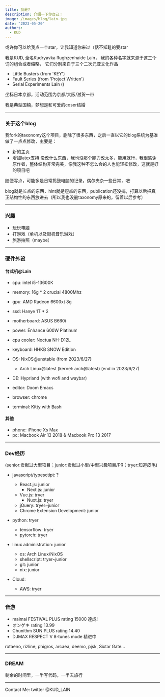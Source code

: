 ```yaml
---
title: 我是?
description: 介绍一下你自己！
image: /images/blog/lain.jpg
date: "2023-05-20"
authors:
  - KUD
---
```


或许你可以给我点一个star，让我知道你来过（恬不知耻的要star

我是KUD, 全名Kudryavka Rughzenhaide Lain， 我的各种名字就来源于这三个词的组合或者缩略， 它们分别来自于三个二次元亚文化作品

- Little Busters (from 'KEY')
- Fault Series (from 'Project Written')
- Serial Experiments Lain ()

坐标日本京都，活动范围为京都/大阪/滋贺一带

<Callout>
我是典型国楠，梦想是和可爱的coser结婚
</Callout>

---

### 关于这个blog

我fork的taxonomy这个项目，删除了很多东西，之后一直以它的blog系统为基准做了一点点修改，主要是：
- 新的主页
- 增加latex支持
没改什么东西，我也没那个能力改太多，能用就行，我很感谢原作者，整体结构非常完美，像我这种不怎么会的人也能轻松修改，这就是好的项目吧

随便写点，可能多是日常捣鼓电脑的记录，偶尔夹杂一些日常，吧

blog就是长点的东西，hint就是短点的东西，publication还没搞，打算以后把真正结构性的东西放进去（所以我也没删taxonomy原来的，留着以后参考）

---

### 兴趣

- 玩玩电脑
- 打游戏（单机以及街机音乐游戏）
- 旅游拍照（maybe）

---

### 硬件外设

#### 台式机@Lain
- cpu: intel i5-13600K
- memory: 16g * 2 crucial 4800Mhz
- gpu: AMD Radeon 6600xt 8g
- ssd: Hanye 1T * 2
- motherboard: ASUS B660i
- power: Enhance 600W Platinum
- cpu cooler: Noctua NH-D12L
- keyboard: HHKB SNOW Edition

- OS: NixOS@unstable (from 2023/6/27)
  - Arch Linux@latest (kernel: arch@latest) (end in 2023/6/27)
- DE: Hyprland (with wofi and waybar)
- editor: Doom Emacs
- browser: chrome
- terminal: Kitty with Bash

#### 其他
- phone: iPhone Xs Max
- pc: Macbook Air 13 2018 & Macbook Pro 13 2017

---

### Dev经历

(senior:贡献过大型项目；junior:贡献过小型/中型兴趣项目/PR；tryer:知道皮毛)

- javascript/typesctipt: ?
  - React.js: junior
    - Next.js: junior
  - Vue.js: tryer
    - Nuxt.js: tryer
  - jQuery: tryer~junior
  - Chrome Extension Development: junior

- python: tryer
  - tensorflow: tryer
  - pytorch: tryer

- linux administration: junior
  - os: Arch Linux/NixOS
  - shellscript: tryer~junior
  - git: junior
  - nix: junior

- Cloud:
  - AWS: tryer

---

### 音游

- maimai FESTiVAL PLUS rating 15000 達成!
- オンゲキ rating 13.99
- Chunithm SUN PLUS rating 14.40
- DJMAX RESPECT V 8-tunes mode 精进中

rotaeno, rizline, phigros, arcaea, deemo, pjsk, Sixtar Gate...

---

### DREAM

剩余的时间里，一半写代码，一半去旅行

---

Contact Me: twitter @KUD_LAIN
